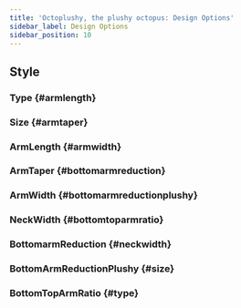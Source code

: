 ```yaml
---
title: 'Octoplushy, the plushy octopus: Design Options'
sidebar_label: Design Options
sidebar_position: 10
---
```



## Style

### Type {#armlength}

<Type />

### Size {#armtaper}

<Size />

### ArmLength {#armwidth}

<ArmLength />

### ArmTaper {#bottomarmreduction}

<ArmTaper />

### ArmWidth {#bottomarmreductionplushy}

<ArmWidth />

### NeckWidth {#bottomtoparmratio}

<NeckWidth />

### BottomarmReduction {#neckwidth}

<BottomarmReduction />

### BottomArmReductionPlushy {#size}

<BottomArmReductionPlushy />

### BottomTopArmRatio {#type}

<BottomTopArmRatio />
